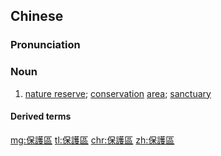 {{also|保护区}}
==Chinese==
{{zh-forms|[[protection]]|[[area]]|s=保护区|type=21}}

===Pronunciation===
{{zh-pron
|m=bǎohùqū
|c=bou2 wu6 keoi1
|cat=n
}}

===Noun===
{{zh-noun}}

# [[nature reserve]]; [[conservation]] [[area]]; [[sanctuary]] {{gloss|area set aside to protect wildlife and natural environment}}

====Derived terms====
{{zh-der|自然保護區}}

[[mg:保護區]]
[[tl:保護區]]
[[chr:保護區]]
[[zh:保護區]]